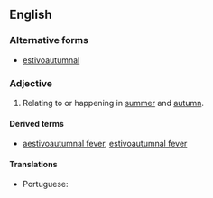 ==English==

===Alternative forms===
* [[estivoautumnal]] {{qualifier|mainly US}}

===Adjective===
{{en-adj|-}}

# {{context|British|lang=en}} Relating to or happening in [[summer]] and [[autumn]].

====Derived terms====
* [[aestivoautumnal fever]], [[estivoautumnal fever]]

====Translations====
{{trans-top|happening in summer and autumn}}
* Portuguese: {{t|pt|estivo-outonal}}
{{trans-mid}}
{{trans-bottom}}
